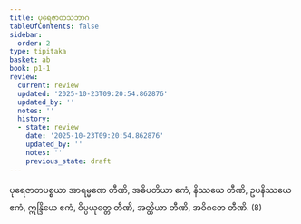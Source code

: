 ```yaml
---
title: ပုရေဇာတသဘာဂ
tableOfContents: false
sidebar:
  order: 2
type: tipitaka
basket: ab
book: p1-1
review:
  current: review
  updated: '2025-10-23T09:20:54.862876'
  updated_by: ''
  notes: ''
  history:
  - state: review
    date: '2025-10-23T09:20:54.862876'
    updated_by: ''
    notes: ''
    previous_state: draft
---
```



<ReviewStatus review={frontmatter.review} showDetails={true} />

<HypothesisAnnotation frontmatter={frontmatter} />

<DynamicBreadcrumb />

<Division number="331" book="p1-1" e="ch" v="36" p="107">

<Paragraph number="1054" book="p1-1">
ပုရေဇာတပစ္စယာ အာရမ္မဏေ တီဏိ, အဓိပတိယာ ဧကံ, နိဿယေ တီဏိ, ဥပနိဿယေ ဧကံ, ဣန္ဒြိယေ ဧကံ, ဝိပ္ပယုတ္တေ တီဏိ, အတ္ထိယာ တီဏိ, အဝိဂတေ တီဏိ. (8)
</Paragraph>
</Division>